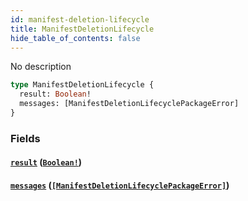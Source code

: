 ```yaml
---
id: manifest-deletion-lifecycle
title: ManifestDeletionLifecycle
hide_table_of_contents: false
---
```



No description

```graphql
type ManifestDeletionLifecycle {
  result: Boolean!
  messages: [ManifestDeletionLifecyclePackageError]
}
```


### Fields

#### [`result`](#) ([`Boolean!`](/swapi/scalars/boolean))




#### [`messages`](#) ([`[ManifestDeletionLifecyclePackageError]`](/swapi/objects/manifest-deletion-lifecycle-package-error))
